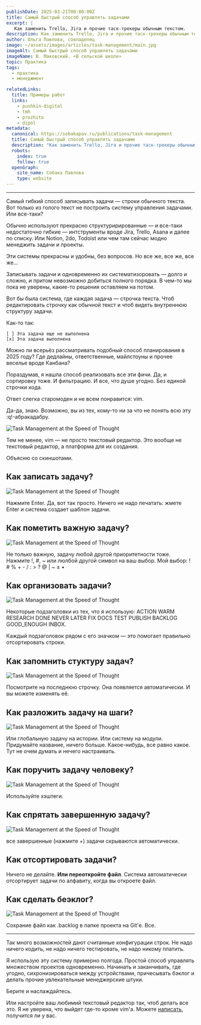 ```yaml
---
publishDate: 2025-03-21T00:00:00Z
title: Самый быстрый способ управлять задачами
excerpt: |
   Как заменить Trello, Jira и прочие таск-трекеры обычным текстом.
description: Как заменить Trello, Jira и прочие таск-трекеры обычным текстом.
author: Ольга Павлова, совладелец
image: ~/assets/images/articles/task-management/main.jpg
imageAlt: Самый быстрый способ управлять задачами  
imageName: В. Маковский. «В сельской школе»               
topic: Практика
tags:
  - практика
  - менеджмент

relatedLinks:
  title: Примеры работ
  links:
    - pushkin-digital
    - tmh
    - prozhito
    - dipol
metadata:
  canonical: https://sobakapav.ru/publications/task-management
  title: Самый быстрый способ управлять задачами
  description: "Как заменить Trello, Jira и прочие таск-трекеры обычным текстом."
  robots:
    index: true
    follow: true
  openGraph:
    site_name: Собака Павлова
    type: website
---
```



---
Самый гибкий способ записывать задачи — строки обычного текста. Вот только из голого текст не построить систему управления задачами. Или все-таки?  
  
Обычно используют прекрасно структурирированные — и все-таки недостаточно гибкие — интструменты вроде Jira, Trello, Asana и далее по списку. Или Notion, 2do, Todoist или чем там сейчас модно менеджить задачи и проекты. 

Эти системы прекрасны и удобны, без вопросов. Но все же, все же, все же...

Записывать задачи и одновременно их систематизоровать — долго и сложно, и притом невозможно добиться полного порядка. В чем-то мы пока не уверены, какие-то решения оставляем на потом.

Вот бы была система, где каждая задача — строчка текста. Чтоб редактировать строчку как обычной текст и чтоб видеть внутреннюю структуру задачи.

Как-то так:

```
[ ] Эта задача еще не выполнена
[x] Эта задача выполнена
```

Можно ли всерьёз рассматривать подобный способ планирования в 2025 году? Где дедлайны, ответственные, майлстоуны и прочее веселье вроде Канбана?

Пораздумав, я нашла способ реализовать все эти фичи. Да, и сортировку тоже. И фильтрацию. И все, что душе угодно. Без единой строчки кода.

Ответ слегка старомоден и не всем понравится: vim.

Да-да, знаю. Возможно, вы из тех, кому-то ни за что не понять всю эту :q!-абракадабру.

![Task Management at the Speed of Thought](~/assets/images/articles/task-management/01.png)

Тем не менее, vim — не просто текстовый редактор. Это вообще не текстовый редактор, а платформа для их создания.

Объясню со скиншотами.

## Как записать задачу?

![Task Management at the Speed of Thought](~/assets/images/articles/task-management/03.png)

Нажмите Enter. Да, вот так просто. Ничего не надо печатать: жмете Enter и система создает шаблон задачи.

## Как пометить важную задачу?

![Task Management at the Speed of Thought](~/assets/images/articles/task-management/04.png)

Не только важную, задачу любой другой приоритетности тоже. Нажмите !, #, ~ или люлбой другой символ на ваш выбор. Мой выбор: ! # % + - / : > ? @ | ~ ± •

## Как организовать задачи?

![Task Management at the Speed of Thought](~/assets/images/articles/task-management/05.png)

Некоторые подзаголовки из тех, что я использую: ACTION WARM RESEARCH DONE NEVER LATER FIX DOCS TEST PUBLISH BACKLOG GOOD_ENOUGH INBOX.

Каждый подзаголовок рядом с его значком — это помогает правильно отсортировать строки.

## Как запомнить стуктуру задач?

![Task Management at the Speed of Thought](~/assets/images/articles/task-management/02.png)

Посмотрите на последнюю строчку. Она появляется автоматически. И вы можете изменять её.

## Как разложить задачу на шаги?

![Task Management at the Speed of Thought](~/assets/images/articles/task-management/06.png)

Или глобальную задачу на истории. Или систему на модули. Придумайте название, ничего больше. Какое-нибудь, все равно какое. Тут не очем думать и нечего настраивать.

## Как поручить задачу человеку?

![Task Management at the Speed of Thought](~/assets/images/articles/task-management/07.png)

Используйте хэштеги.

## Как спрятать завершенную задачу?

![Task Management at the Speed of Thought](~/assets/images/articles/task-management/08.png)

все завершенные (нажмите +) задачи скрываются автоматически.

## Как отсортировать задачи?

Ничего не делайте. **Или переоткройте файл**. Система автоматически отсортирует задачи по алфавиту, когда вы откроете файл.

## Как сделать беэклог?

![Task Management at the Speed of Thought](~/assets/images/articles/task-management/09.png)

Сохрание файл как .backlog в папке проекта на Git'е. Все.

___

Так много возможностей дают считанные конфигурации строк. Не надо ничего кодить, не надо ничего тестировать, не надо никому платить.

Я использую эту систему примерно полгода. Простой способ управлять множеством проектов одновременно. Начинать и заканчивать, где угодно, сихронизироваться между устройствами, причесывать бэклог и делать прочие увлекательные менеджерские штуки.

Берите и наслаждайтесь.

Или настройте ваш любимий текстовый редактор так, чтоб делать все это. Я не уверена, что выйдет где-то кроме vim'а. Можете [написать](mailto:we@eduhund.com), получится ли у вас.
